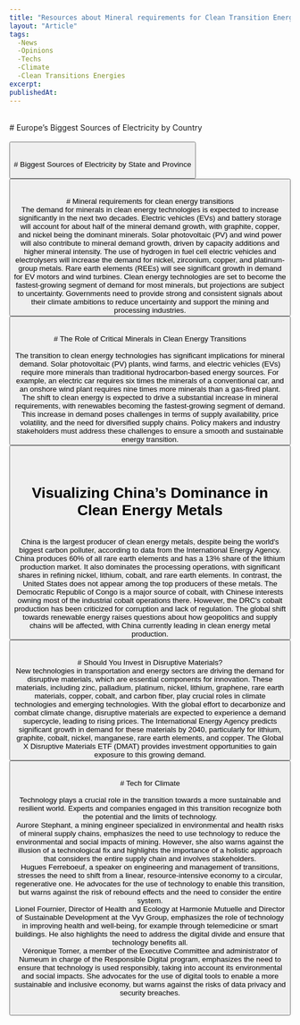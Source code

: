 ```yaml
---
title: "Resources about Mineral requirements for Clean Transition Energies"
layout: "Article"
tags:
  -News
  -Opinions
  -Techs
  -Climate
  -Clean Transitions Energies
excerpt:
publishedAt:
---
```

<br/>
# Europe’s Biggest Sources of Electricity by Country
<br/>
<Image src="/EuropeEnergyConsomption.png" alt="" width={600} height={500} />
<br />
<br/>
<Button
  address="https://www.visualcapitalist.com/mapped-europes-biggest-sources-of-electricity-by-country/"
  text="Source"
/>
<br/>
<br/>
# Biggest Sources of Electricity by State and Province
<br/>
<Image src="/USEnergyConsomption.png" alt="" width={600} height={500} />
<br />
<br/>
<Button
  address="https://www.visualcapitalist.com/biggest-sources-of-electricity-by-state-and-province/"
  text="Source"
/>
<br/>
<br/>
# Mineral requirements for clean energy transitions
<br />
The demand for minerals in clean energy technologies is expected to increase significantly in the next two decades. Electric vehicles (EVs) and battery storage will account for about half of the mineral demand growth, with graphite, copper, and nickel being the dominant minerals. Solar photovoltaic (PV) and wind power will also contribute to mineral demand growth, driven by capacity additions and higher mineral intensity. The use of hydrogen in fuel cell electric vehicles and electrolysers will increase the demand for nickel, zirconium, copper, and platinum-group metals. Rare earth elements (REEs) will see significant growth in demand for EV motors and wind turbines. Clean energy technologies are set to become the fastest-growing segment of demand for most minerals, but projections are subject to uncertainty. Governments need to provide strong and consistent signals about their climate ambitions to reduce uncertainty and support the mining and processing industries.
<br/>
<Button
  address="https://www.iea.org/reports/the-role-of-critical-minerals-in-clean-energy-transitions/mineral-requirements-for-clean-energy-transitions"
  text="Source"
/>
<br/>
<br/>
# The Role of Critical Minerals in Clean Energy Transitions
<br/>
<Image src="/Mineralrequirements2.png" alt="" width={600} height={500} />
<br />
<br/>
<Image src="/Mineralrequirements.png" alt="" width={600} height={500} />
<br />
The transition to clean energy technologies has significant implications for mineral demand. Solar photovoltaic (PV) plants, wind farms, and electric vehicles (EVs) require more minerals than traditional hydrocarbon-based energy sources. For example, an electric car requires six times the minerals of a conventional car, and an onshore wind plant requires nine times more minerals than a gas-fired plant. The shift to clean energy is expected to drive a substantial increase in mineral requirements, with renewables becoming the fastest-growing segment of demand. This increase in demand poses challenges in terms of supply availability, price volatility, and the need for diversified supply chains. Policy makers and industry stakeholders must address these challenges to ensure a smooth and sustainable energy transition.
<br/>
<Button
  address="https://www.iea.org/reports/the-role-of-critical-minerals-in-clean-energy-transitions/executive-summary"
  text="Source"
/>
<br/>
<br/>

# Visualizing China’s Dominance in Clean Energy Metals
<br/>
<Image src="/Visualizing-Chinas-Dominance-in-Clean-Energy-Metals-1.jpg" alt="" width={600} height={500} />
<br />
China is the largest producer of clean energy metals, despite being the world's biggest carbon polluter, according to data from the International Energy Agency. China produces 60% of all rare earth elements and has a 13% share of the lithium production market. It also dominates the processing operations, with significant shares in refining nickel, lithium, cobalt, and rare earth elements. In contrast, the United States does not appear among the top producers of these metals. The Democratic Republic of Congo is a major source of cobalt, with Chinese interests owning most of the industrial cobalt operations there. However, the DRC's cobalt production has been criticized for corruption and lack of regulation. The global shift towards renewable energy raises questions about how geopolitics and supply chains will be affected, with China currently leading in clean energy metal production.
<br/>
<Button
  address="https://www.visualcapitalist.com/chinas-dominance-in-clean-energy-metals/"
  text="Source"
/>
<br/>
<br/>
# Should You Invest in Disruptive Materials?
<br/>
<Image src="/BC_The-10-vital-Ingredients-Behind-Explosive-and-Emerging-Technologies_23112022-1.jpg" alt="" width={600} height={500} />
<br />
New technologies in transportation and energy sectors are driving the demand for disruptive materials, which are essential components for innovation. These materials, including zinc, palladium, platinum, nickel, lithium, graphene, rare earth materials, copper, cobalt, and carbon fiber, play crucial roles in climate technologies and emerging technologies. With the global effort to decarbonize and combat climate change, disruptive materials are expected to experience a demand supercycle, leading to rising prices. The International Energy Agency predicts significant growth in demand for these materials by 2040, particularly for lithium, graphite, cobalt, nickel, manganese, rare earth elements, and copper. The Global X Disruptive Materials ETF (DMAT) provides investment opportunities to gain exposure to this growing demand.
<br/>
<Button
  address="https://www.visualcapitalist.com/sp/should-you-invest-in-disruptive-materials/"
  text="Source"
/>
<br/>
<br/>
# Tech for Climate 
<br/>
<Youtube id= "FNvT-0f_11Q"/>
<br/>
Technology plays a crucial role in the transition towards a more sustainable and resilient world. Experts and companies engaged in this transition recognize both the potential and the limits of technology.
<br/>
Aurore Stephant, a mining engineer specialized in environmental and health risks of mineral supply chains, emphasizes the need to use technology to reduce the environmental and social impacts of mining. 
However, she also warns against the illusion of a technological fix and highlights the importance of a holistic approach that considers the entire supply chain and involves stakeholders.
<br/>
Hugues Ferreboeuf, a speaker on engineering and management of transitions, stresses the need to shift from a linear, resource-intensive economy to a circular, regenerative one. 
He advocates for the use of technology to enable this transition, but warns against the risk of rebound effects and the need to consider the entire system.
<br/>
Lionel Fournier, Director of Health and Ecology at Harmonie Mutuelle and Director of Sustainable Development at the Vyv Group, emphasizes the role of technology in improving health and well-being, for example through telemedicine or smart buildings. 
He also highlights the need to address the digital divide and ensure that technology benefits all.
<br/>
Véronique Torner, a member of the Executive Committee and administrator of Numeum in charge of the Responsible Digital program, emphasizes the need to ensure that technology is used responsibly, taking into account its environmental and social impacts. 
She advocates for the use of digital tools to enable a more sustainable and inclusive economy, but warns against the risks of data privacy and security breaches.
<br/>
<br/>
<br/>
